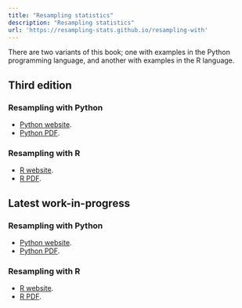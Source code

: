 ```yaml
---
title: "Resampling statistics"
description: "Resampling statistics"
url: 'https://resampling-stats.github.io/resampling-with'
---
```


There are two variants of this book; one with examples in the Python
programming language, and another with examples in the R language.

## Third edition

### Resampling with Python

* [Python website](python-edition-3/index.html).
* [Python PDF](python-edition-3/resampling-with-python.pdf).

### Resampling with R

* [R website](r-edition-3/index.html).
* [R PDF](r-edition-3/resampling-with-r.pdf).

## Latest work-in-progress

### Resampling with Python

* [Python website](python-latest/index.html).
* [Python PDF](python-latest/resampling-with-python.pdf).

### Resampling with R

* [R website](r-latest/index.html).
* [R PDF](r-latest/resampling-with-r.pdf).
